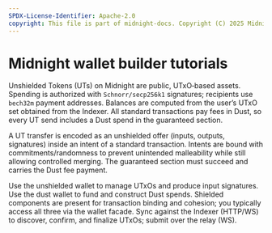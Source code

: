 ```yaml
---
SPDX-License-Identifier: Apache-2.0
copyright: This file is part of midnight-docs. Copyright (C) 2025 Midnight Foundation. Licensed under the Apache License, Version 2.0 (the "License"); You may not use this file except in compliance with the License. You may obtain a copy of the License at http://www.apache.org/licenses/LICENSE-2.0 Unless required by applicable law or agreed to in writing, software distributed under the License is distributed on an "AS IS" BASIS, WITHOUT WARRANTIES OR CONDITIONS OF ANY KIND, either express or implied. See the License for the specific language governing permissions and limitations under the License.
---
```


# Midnight wallet builder tutorials

Unshielded Tokens (UTs) on Midnight are public, UTxO‑based assets. Spending is authorized with `Schnorr/secp256k1` signatures; recipients use `bech32m` payment addresses. Balances are computed from the user’s UTxO set obtained from the Indexer. All standard transactions pay fees in Dust, so every UT send includes a Dust spend in the guaranteed section.

A UT transfer is encoded as an unshielded offer (inputs, outputs, signatures) inside an intent of a standard transaction. Intents are bound with commitments/randomness to prevent unintended malleability while still allowing controlled merging. The guaranteed section must succeed and carries the Dust fee payment.

Use the unshielded wallet to manage UTxOs and produce input signatures. Use the dust wallet to fund and construct Dust spends. Shielded components are present for transaction binding and cohesion; you typically access all three via the wallet facade. Sync against the Indexer (HTTP/WS) to discover, confirm, and finalize UTxOs; submit over the relay (WS).
